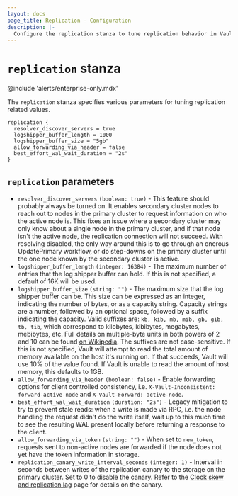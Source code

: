 ```yaml
---
layout: docs
page_title: Replication - Configuration
description: |-
  Configure the replication stanza to tune replication behavior in Vault.
---
```


# `replication` stanza

@include 'alerts/enterprise-only.mdx'

The `replication` stanza specifies various parameters for tuning replication related values.

```hcl
replication {
  resolver_discover_servers = true
  logshipper_buffer_length = 1000
  logshipper_buffer_size = "5gb"
  allow_forwarding_via_header = false
  best_effort_wal_wait_duration = "2s"
}
```

## `replication` parameters

- `resolver_discover_servers` `(boolean: true)` - This feature should probably always be turned on. It enables secondary
  cluster nodes to reach out to nodes in the primary cluster to request information on who the active node is. This
  fixes an issue where a secondary cluster may only know about a single node in the primary cluster, and if that node
  isn't the active node, the replication connection will not succeed. With resolving disabled, the only way around this
  is to go through an onerous UpdatePrimary workflow, or do step-downs on the primary cluster until the one node known
  by the secondary cluster is active.
- `logshipper_buffer_length` `(integer: 16384)` - The maximum number of entries that the log shipper buffer can hold.
  If this is not specified, a default of 16K will be used.
- `logshipper_buffer_size` `(string: "")` - The maximum size that the log shipper buffer can be. This size can be
  expressed as an integer, indicating the number of bytes, or as a capacity string. Capacity strings are a number,
  followed by an optional space, followed by a suffix indicating the capacity. Valid suffixes are:
  `kb, kib, mb, mib, gb, gib, tb, tib`, which correspond to kilobytes, kibibytes, megabytes, mebibytes, etc. Full
  details on multiple-byte units in both powers of 2 and 10 can be found [on Wikipedia](https://en.wikipedia.org/wiki/Byte#Multiple-byte_units). The suffixes are not case-sensitive. If this
  is not specified, Vault will attempt to read the total amount of memory available on the host it's running on. If
  that succeeds, Vault will use 10% of the value found. If Vault is unable to read the amount of host memory, this
  defaults to 1GB.
- `allow_forwarding_via_header` `(boolean: false)` - Enable forwarding options for client controlled consistency,
  i.e. `X-Vault-Inconsistent: forward-active-node` and `X-Vault-Forward: active-node`.
- `best_effort_wal_wait_duration` `(duration: "2s")` - Legacy mitigation to try to prevent stale reads: when a
  write is made via RPC, i.e. the node handling the request didn't do the write itself, wait up to this much
  time to see the resulting WAL present locally before returning a response to the client.
- `allow_forwarding_via_token` `(string: "")` - When set to `new_token`, requests sent to non-active nodes
  are forwarded if the node does not yet have the token information in storage.
- `replication_canary_write_interval_seconds` `(integer: 1)` - Interval in
  seconds between writes of the replication canary to the storage on the primary
  cluster. Set to 0 to disable the canary. Refer to the [Clock skew and
  replication
  lag](/vault/docs/enterprise/consistency#clock-skew-and-replication-lag) page
  for details on the canary.